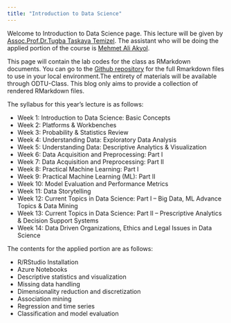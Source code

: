 ```yaml
---
title: "Introduction to Data Science"
---
```


Welcome to Introduction to Data Science page. This lecture will be given by [Assoc.Prof.Dr.Tugba Taskaya Temizel](https://blog.metu.edu.tr/ttemizel/). The assistant who will be doing the applied portion of the course is [Mehmet Ali Akyol](https://mehmetaliakyol.com). 

This page will contain the lab codes for the class as RMarkdown documents. You can go to the [Github repository](https://github.com) for the full Rmarkdown files to use in your local environment.The entirety of materials will be available through ODTU-Class. This blog only aims to provide a collection of rendered RMarkdown files.

The syllabus for this year’s lecture is as follows:


* Week 1:	Introduction to Data Science: Basic Concepts
* Week 2:	Platforms & Workbenches
* Week 3:	Probability & Statistics Review
* Week 4:	Understanding Data: Exploratory Data Analysis
* Week 5:	Understanding Data: Descriptive Analytics & Visualization
* Week 6:	Data Acquisition and Preprocessing: Part I
* Week 7:	Data Acquisition and Preprocessing: Part II
* Week 8:	Practical Machine Learning: Part I
* Week 9:	Practical Machine Learning (ML): Part II
* Week 10: Model Evaluation and Performance Metrics
* Week 11: Data Storytelling
* Week 12: Current Topics in Data Science: Part I – Big Data, ML Advance Topics & Data Mining
* Week 13: Current Topics in Data Science: Part II – Prescriptive Analytics & Decision Support Systems
* Week 14: Data Driven Organizations, Ethics and Legal Issues in Data Science


The contents for the applied portion are as follows:

* R/RStudio Installation
* Azure Notebooks
* Descriptive statistics and visualization
* Missing data handling
* Dimensionality reduction and discretization
* Association mining
* Regression and time series
* Classification and model evaluation



